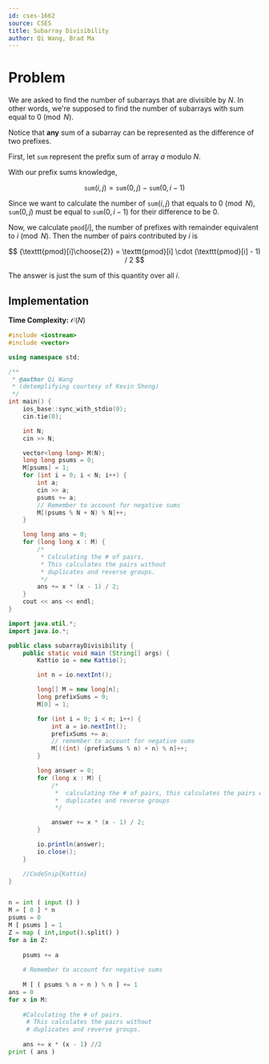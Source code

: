 ```yaml
---
id: cses-1662
source: CSES
title: Subarray Divisibility
author: Qi Wang, Brad Ma
---
```


# Problem

We are asked to find the number of subarrays that are divisible by $N$. In other
words, we're supposed to find the number of subarrays with sum equal to
$0 \pmod N$.

Notice that **any** sum of a subarray can be represented as the difference of
two prefixes.

First, let $\texttt{sum}$ represent the prefix sum of array $a$ modulo $N$.

With our prefix sums knowledge,

$$
\texttt{sum}(i, j) = \texttt{sum}(0, j) - \texttt{sum}(0, i-1)
$$

Since we want to calculate the number of $\texttt{sum}(i, j)$ that equals to
$0\pmod N$, $\texttt{sum}(0, j)$ must be equal to $\texttt{sum}(0, i-1)$ for their
difference to be $0$.

Now, we calculate $\texttt{pmod}[i]$, the number of prefixes with remainder
equivalent to $i\pmod{N}$. Then the number of pairs contributed by $i$ is

$$
{\texttt{pmod}[i]\choose{2}} = \texttt{pmod}[i] \cdot (\texttt{pmod}[i] - 1) / 2
$$

The answer is just the sum of this quantity over all $i$.

## Implementation

**Time Complexity:** $\mathcal{O}(N)$

<LanguageSection>

<CPPSection>
	
```cpp
#include <iostream>
#include <vector>

using namespace std;

/**
 * @author Qi Wang
 * (detemplifying courtesy of Kevin Sheng)
 */
int main() {
	ios_base::sync_with_stdio(0);
	cin.tie(0);

	int N;
	cin >> N;

	vector<long long> M(N);
	long long psums = 0;
	M[psums] = 1;
	for (int i = 0; i < N; i++) {
		int a;
		cin >> a;
		psums += a;
		// Remember to account for negative sums
		M[(psums % N + N) % N]++;
	}

	long long ans = 0;
	for (long long x : M) {
		/*
		 * Calculating the # of pairs.
		 * This calculates the pairs without
		 * duplicates and reverse groups.
		 */
		ans += x * (x - 1) / 2;
	}
	cout << ans << endl;
}
```

</CPPSection>

<JavaSection>

```java
import java.util.*;
import java.io.*;

public class subarrayDivisibility {
	public static void main (String[] args) {
		Kattio io = new Kattio();

		int n = io.nextInt();

		long[] M = new long[n];
		long prefixSums = 0;
		M[0] = 1;

		for (int i = 0; i < n; i++) {
			int a = io.nextInt();
			prefixSums += a;
			// remember to account for negative sums
			M[((int) (prefixSums % n) + n) % n]++;
		}

		long answer = 0;
		for (long x : M) {
			/*
			 *  calculating the # of pairs, this calculates the pairs without
			 *  duplicates and reverse groups
			 */

			answer += x * (x - 1) / 2;
		}

		io.println(answer);
		io.close();
	}

	//CodeSnip{Kattio}
}
```
</JavaSection>
	

<PySection>

```py 

n = int ( input () )
M = [ 0 ] * n
psums = 0
M [ psums ] = 1
Z = map ( int,input().split() )
for a in Z:
    
	psums += a
	
	# Remember to account for negative sums
	
	M [ ( psums % n + n ) % n ] += 1
ans = 0	
for x in M:
    
    #Calculating the # of pairs.
	 # This calculates the pairs without
	 # duplicates and reverse groups.
	 
	ans += x * (x - 1) //2
print ( ans )

```
</PySection>

</LanguageSection>